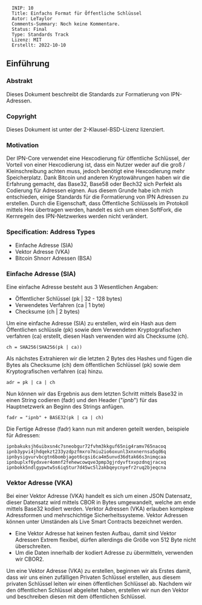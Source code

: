 <pre>
  INIP: 10
  Title: Einfachs Format für Öffentliche Schlüssel
  Autor: LeTaylor
  Comments-Summary: Noch keine Kommentare.
  Status: Final
  Type: Standards Track
  Lizenz: MIT
  Erstellt: 2022-10-10
</pre>


== Einführung ==

=== Abstrakt ===

Dieses Dokument beschreibt die Standards zur Formatierung von IPN-Adressen.

=== Copyright ===

Dieses Dokument ist unter der 2-Klausel-BSD-Lizenz lizenziert.

=== Motivation ===

Der IPN-Core verwendet eine Hexcodierung für öffentliche Schlüssel, der Vorteil von einer Hexcodierung ist, dass ein Nutzer weder auf die groß / Kleinschreibung achten muss, jedoch benötigt eine Hexcodierung mehr Speicherplatz.
Dank Bitcoin und anderen Kryptowährungen haben wir die Erfahrung gemacht, das Base32, Base58 oder Bech32 sich Perfekt als Codierung für Adressen eignen. Aus diesem Grunde habe ich mich entschieden, einige Standards für die Formatierung von IPN Adressen zu erstellen. Durch die Eigenschaft, dass Öffentliche Schlüssels im Protokoll mittels Hex übertragen werden, handelt es sich um einen SoftFork, die Kernregeln des IPN-Netzwerkes werden nicht verändert.


=== Specification: Address Types ===

* Einfache Adresse (SIA)
* Vektor Adresse (VKA)
* Bitcoin Shnorr Adressen (BSA)


=== Einfache Adresse (SIA) ===


Eine einfache Adresse besteht aus 3 Wesentlichen Angaben:

* Öffentlicher Schlüssel  (pk | 32 - 128 bytes)
* Verwendetes Verfahren   (ca | 1 byte)
* Checksume               (ch | 2 bytes)


Um eine einfache Adresse (SIA) zu erstellen, wird ein Hash aus dem Öffentlichen schlüssle (pk) sowie dem Verwendeten Kryptografischen verfahren (ca) erstellt, diesen Hash verwenden wird als Checksume (ch).

<pre style="white-space: pre;">
ch = SHA256(SHA256(pk | ca))
</pre>


Als nächstes Extrahieren wir die letzten 2 Bytes des Hashes und fügen die Bytes als Checksume (ch) dem öffentlichen Schlüssel (pk) sowie dem Kryptografischen verfahren (ca) hinzu.


<pre style="white-space: pre;">
adr = pk | ca | ch
</pre>


Nun können wir das Ergebnis aus dem letzten Schritt mittels Base32 in einen String codieren (fadr) und den Header ("''ipnb''") für das Hauptnetzwerk an Beginn des Strings anfügen.


<pre style="white-space: pre;">
fadr = "ipnb" + BASE32(pk | ca | ch)
</pre>



Die Fertige Adresse (fadr) kann nun mit anderen geteilt werden, beispiele für Adressen:
<pre style="white-space: pre;">
ipnbakuksjh6uibxsn4c7sneobgur72fvhm3kkguf65nig4ramv765nacoq
ipnb3ypvi4jhdqekzt233yzdpzfmxro7miu2io6oxunl3xnxnernsa5qd6q
ipnbysigvurvbcgtn6bombjagot6cgsi6ca4m5unvd36dtak66s3nimqcaa
ipnbuplxf6ydxver4omnf2fehewcowqve3pmp3gjrdyvftxvpzdnqjracxq
ipnbokk5ndlgypwtw5s6iq5tur7d45wc5l2akbqeycnyefr2ruq2bjeqcna
</pre>


=== Vektor Adresse (VKA) ===

Bei einer Vektor Adresse (VKA) handelt es sich um einen JSON Datensatz, dieser Datensatz wird mittels CBOR in Bytes umgewandelt, welche am ende mittels Base32 kodiert werden. Verktor Adressen (VKA) erlauben komplexe Adressformen und mehrschichtige Sicherheitssysteme. Vektor Adressen können unter Umständen als Live Smart Contracts bezeichnet werden.

* Eine Vektor Adresse hat keinen festen Aufbau, damit sind Vektor Adressen Extrem flexibel, dürfen allerdings die Größe von 512 Byte nicht überschreiten.
* Um die Daten innerhalb der kodiert Adresse zu übermitteln, verwenden wir CBOR2.

Um eine Vektor Adresse (VKA) zu erstellen, beginnen wir als Erstes damit, dass wir uns einen zufälligen Privaten Schlüssel erstellen, aus diesem privaten Schlüssel leiten wir einen öffentlichen Schlüssel ab. Nachdem wir den öffentlichen Schlüssel abgeleitet haben, erstellen wir nun den Vektor und beschreiben diesen mit dem öffentlichen Schlüssel.
